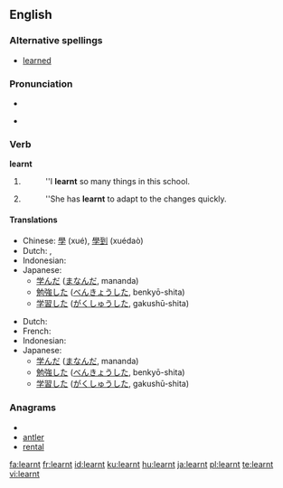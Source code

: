 ==English==

===Alternative spellings===
* [[learned]] {{i|Standard US English spelling}}

===Pronunciation===
* {{audio|en-uk-learnt.ogg|Audio (UK)}}
* {{IPA|/'lɜːnt/}}
*: {{rhymes|ɜː(r)nt}}

===Verb===
'''learnt'''

# {{British}} {{simple past of|[[learn]]}}
#: ''I '''learnt'''  so many things in this school.
# {{British}} {{past participle of|[[learn]]}}
#: ''She has '''learnt''' to adapt to the changes quickly.

====Translations====
{{trans-top|simple past of to learn}}
* Chinese: [[學]] (xué), [[學到]] (xuédaò)
* Dutch: {{t-|nl|leerde}}, {{t-|nl|leerden}}
* Indonesian: {{t+|id|ajar|alt=belajar|xs=Indonesian}}
* Japanese:
** [[学んだ]] ([[まなんだ]], mananda)
** [[勉強]]した ([[べんきょう]]した, benkyō-shita)
** [[学習]]した ([[がくしゅう]]した, gakushū-shita)
{{trans-mid}}
{{trans-bottom}}

{{trans-top|past participle of to learn}}
* Dutch: {{t+|nl|geleerd}}
* French: {{t+|fr|appris}}
* Indonesian: {{t+|id|ajar|alt=belajar|xs=Indonesian}}
* Japanese:
** [[学んだ]] ([[まなんだ]], mananda)
** [[勉強]]した ([[べんきょう]]した, benkyō-shita)
** [[学習]]した ([[がくしゅう]]した, gakushū-shita)
{{trans-mid}}
{{trans-bottom}}

===Anagrams===
* {{alphagram|aelnrt}}
* [[antler#English|antler]]
* [[rental#English|rental]]

[[fa:learnt]]
[[fr:learnt]]
[[id:learnt]]
[[ku:learnt]]
[[hu:learnt]]
[[ja:learnt]]
[[pl:learnt]]
[[te:learnt]]
[[vi:learnt]]